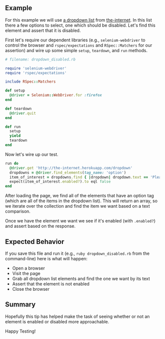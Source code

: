 ## Example

For this example we will use [a dropdown list](http://github.com/tourdedave/the-internet) from [the-internet](http://the-internet.herokuapp.com/dropdown). In this list there a few options to select, one which should be disabled. Let's find this element and assert that it is disabled.

First let's require our dependent libraries (e.g., `selenium-webdriver` to control the browser and `rspec/expectations` and `RSpec::Matchers` for our assertion) and wire up some simple `setup`, `teardown`, and `run` methods.

```ruby
# filename: dropdown_disabled.rb

require 'selenium-webdriver'
require 'rspec/expectations'

include RSpec::Matchers

def setup
  @driver = Selenium::WebDriver.for :firefox
end

def teardown
  @driver.quit
end

def run
  setup
  yield
  teardown
end
```

Now let's wire up our test.

```ruby
run do
  @driver.get 'http://the-internet.herokuapp.com/dropdown'
  dropdowns = @driver.find_elements(tag_name: 'option')
  item_of_interest = dropdowns.find { |dropdown| dropdown.text == 'Please select an option' }
  expect(item_of_interest.enabled?).to eql false
end
```

After loading the page, we find all of the elements that have an option tag (which are all of the items in the dropdown list). This will return an array, so we iterate over the collection and find the item we want based on a text comparison.

Once we have the element we want we see if it's enabled (with `.enabled?`) and assert based on the response.

## Expected Behavior

If you save this file and run it (e.g., `ruby dropdown_disabled.rb` from the command-line) here is what will happen:

+ Open a browser
+ Visit the page
+ Grab all dropdown list elements and find the one we want by its text
+ Assert that the element is not enabled
+ Close the browser

## Summary

Hopefully this tip has helped make the task of seeing whether or not an element is enabled or disabled more approachable.

Happy Testing!
